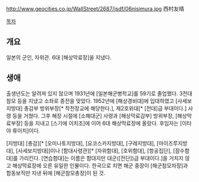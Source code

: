 http://www.geocities.co.jp/WallStreet/2687/jsdf/06nisimura.jpg
西村友晴

[[목차]]
== 개요 ==
일본의 군인, 자위관. 6대 [해상막료장]을 지냈다.
== 생애 ==
출생년도는 알려져 있지 않으며 1931년에 [일본해군병학교]를 59기로 졸업했다. 3전대 참모 등을 지냈고 소좌로 종전을 맞았다. 1952년에 [해상경비대]에 입대하였고 [사세보지방대] 총감부 방위부장[* 작전장교에 해당한다.], 제2호위대[* [전대]급 부대이다.] 사령 등을 거쳤다. 그후 해장 시절에 [소해대군] 사령과 [해상막료감부] 방위부장, [해상막료부장] 등을 지내고 [스기에 이치조]에 이어 6대 해상막료장에 올랐다. 후임자는 [이타야 류이치]이다.

[지방대] [총감][* [오미나토지방대], [요코스카지방대], [구레지방대], [마이즈루지방대], [사세보지방대]]이나 [함대사령관][* [자위함대], [호위함대], [항공집단], [잠수함대]를 가리킨다. [연습함대]는 이름은 함대지만 대군([전단])급 부대이다.]을 거치지 않고 해상막료장에 오른 유일한 인물이다. 한국으로 치면 해군 중장이 [해군참모차장]과 합동보직만 지낸 뒤에 [해군참모총장]이 된 것.
